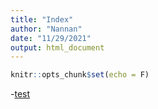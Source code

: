 ```yaml
---
title: "Index"
author: "Nannan"
date: "11/29/2021"
output: html_document
---
```



```r
knitr::opts_chunk$set(echo = F)

```


-[test](SlideLatex.pdf)

